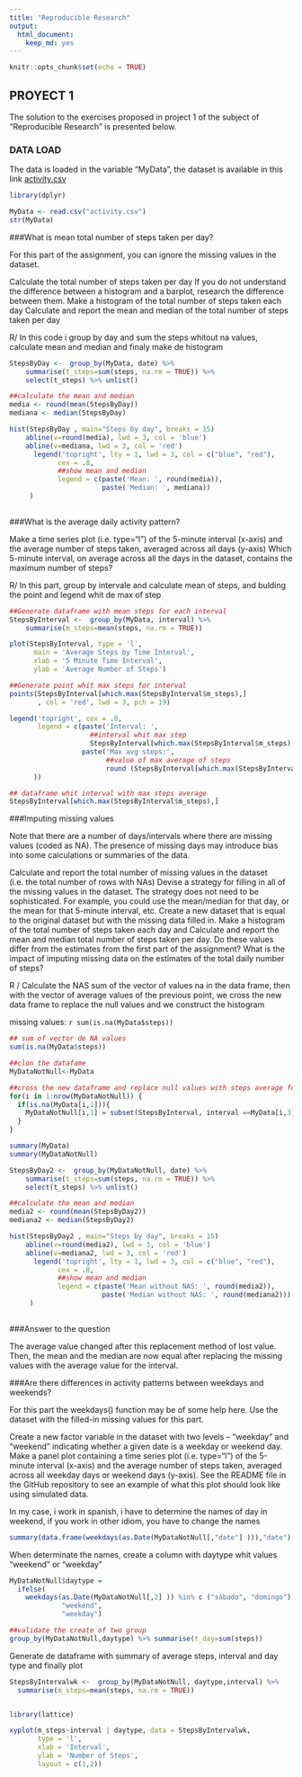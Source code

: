 ```yaml
---
title: "Reproducible Research"
output: 
  html_document: 
    keep_md: yes
---
```


```r
knitr::opts_chunk$set(echo = TRUE)
```

## PROYECT 1


The solution to the exercises proposed in project 1 of the subject of "Reproducible Research" is presented below.

### DATA LOAD

The data is loaded in the variable "MyData", the dataset is available in this link [activity.csv](https://d396qusza40orc.cloudfront.net/repdata%2Fdata%2Factivity.zip)

```r
library(dplyr)

MyData <- read.csv("activity.csv")
str(MyData)

```

###What is mean total number of steps taken per day?

For this part of the assignment, you can ignore the missing values in the dataset.

Calculate the total number of steps taken per day
If you do not understand the difference between a histogram and a barplot, research the difference between them. Make a histogram of the total number of steps taken each day
Calculate and report the mean and median of the total number of steps taken per day

R/ In this code i group by day and sum the steps whitout na values, calculate mean and median and finaly make de histogram

```r
StepsByDay <-  group_by(MyData, date) %>% 
    summarise(t_steps=sum(steps, na.rm = TRUE)) %>% 
    select(t_steps) %>% unlist()

##calculate the mean and median 
media <- round(mean(StepsByDay))
mediana <- median(StepsByDay)

hist(StepsByDay , main="Steps by day", breaks = 15)
    abline(v=round(media), lwd = 3, col = 'blue')
    abline(v=mediana, lwd = 3, col = 'red')
      legend('topright', lty = 1, lwd = 3, col = c("blue", "red"),
            cex = .8, 
            ##show mean and median 
            legend = c(paste('Mean: ', round(media)),
                       paste('Median: ', mediana))
     )
     

```

###What is the average daily activity pattern?

Make a time series plot (i.e. \color{red}{\verb|type = "l"|}type="l") of the 5-minute interval (x-axis) and the average number of steps taken, averaged across all days (y-axis)
Which 5-minute interval, on average across all the days in the dataset, contains the maximum number of steps?

R/ In this part, group by intervale and calculate mean of steps, and bulding the point and legend whit de max of step 
```r
##Generate dataframe with mean steps for each interval
StepsByInterval <-  group_by(MyData, interval) %>% 
    summarise(m_steps=mean(steps, na.rm = TRUE)) 

plot(StepsByInterval, type = 'l',
      main = 'Average Steps by Time Interval',
      xlab = '5 Minute Time Interval',
      ylab = 'Average Number of Steps')

##Generate point whit max steps for interval
points(StepsByInterval[which.max(StepsByInterval$m_steps),]
       , col = 'red', lwd = 3, pch = 19)

legend('topright', cex = .8,
       legend = c(paste('Interval: ',               
                    ##interval whit max step
                    StepsByInterval[which.max(StepsByInterval$m_steps),][1,1],
                  paste('Max avg steps:',
                        ##value of max average of steps
                        round (StepsByInterval[which.max(StepsByInterval$m_steps),][1,2])))
      ))

## dataframe whit interval with max steps average
StepsByInterval[which.max(StepsByInterval$m_steps),]

```

###Imputing missing values

Note that there are a number of days/intervals where there are missing values (coded as \color{red}{\verb|NA|}NA). The presence of missing days may introduce bias into some calculations or summaries of the data.

Calculate and report the total number of missing values in the dataset (i.e. the total number of rows with \color{red}{\verb|NA|}NAs)
Devise a strategy for filling in all of the missing values in the dataset. The strategy does not need to be sophisticated. For example, you could use the mean/median for that day, or the mean for that 5-minute interval, etc.
Create a new dataset that is equal to the original dataset but with the missing data filled in.
Make a histogram of the total number of steps taken each day and Calculate and report the mean and median total number of steps taken per day. Do these values differ from the estimates from the first part of the assignment? What is the impact of imputing missing data on the estimates of the total daily number of steps?

R / 
Calculate the NAS sum of the vector of values na in the data frame, then with the vector of average values of the previous point, we cross the new data frame to replace the null values and we construct the histogram

missing values: `r sum(is.na(MyData$steps)) `


```r

## sum of vector de NA values 
sum(is.na(MyData$steps))

##clon the datafame
MyDataNotNull<-MyData

##cross the new dataframe and replace null values with steps average for interval
for(i in 1:nrow(MyDataNotNull)) {
  if(is.na(MyData[i,1])){
    MyDataNotNull[i,1] = subset(StepsByInterval, interval ==MyData[i,3])$m_steps
  }
}

summary(MyData)
summary(MyDataNotNull)

StepsByDay2 <-  group_by(MyDataNotNull, date) %>% 
    summarise(t_steps=sum(steps, na.rm = TRUE)) %>% 
    select(t_steps) %>% unlist()

##calculate the mean and median 
media2 <- round(mean(StepsByDay2))
mediana2 <- median(StepsByDay2)

hist(StepsByDay2 , main="Steps by day", breaks = 15)
    abline(v=round(media2), lwd = 3, col = 'blue')
    abline(v=mediana2, lwd = 3, col = 'red')
      legend('topright', lty = 1, lwd = 3, col = c("blue", "red"),
            cex = .8, 
            ##show mean and median 
            legend = c(paste('Mean without NAS: ', round(media2)),
                       paste('Median without NAS: ', round(mediana2)))
     )
     
````


###Answer to the question 

The average value changed after this replacement method of lost value. Then, the mean and the median are now equal after replacing the missing values with the average value for the interval. 

###Are there differences in activity patterns between weekdays and weekends?

For this part the \color{red}{\verb|weekdays()|}weekdays() function may be of some help here. Use the dataset with the filled-in missing values for this part.

Create a new factor variable in the dataset with two levels – “weekday” and “weekend” indicating whether a given date is a weekday or weekend day.
Make a panel plot containing a time series plot (i.e. \color{red}{\verb|type = "l"|}type="l") of the 5-minute interval (x-axis) and the average number of steps taken, averaged across all weekday days or weekend days (y-axis). See the README file in the GitHub repository to see an example of what this plot should look like using simulated data.

In my case, i work in spanish, i have to determine the names of day in weekend, if you work in other idiom, you have to change the names

```r
summary(data.frame(weekdays(as.Date(MyDataNotNull[,"date"] ))),"date") 
````

When determinate the names, create a column with daytype whit values "weekend" or "weekday"

```r
MyDataNotNull$daytype = 
  ifelse( 
    weekdays(as.Date(MyDataNotNull[,2] )) %in% c ("sábado", "domingo"),
             "weekend",
             "weekday")

##validate the create of two group 
group_by(MyDataNotNull,daytype) %>% summarise(t_day=sum(steps))
```

Generate de dataframe with summary of average steps, interval and day type and finally plot 

```r
StepsByIntervalwk <-  group_by(MyDataNotNull, daytype,interval) %>% 
  summarise(m_steps=mean(steps, na.rm = TRUE)) 


library(lattice)

xyplot(m_steps~interval | daytype, data = StepsByIntervalwk,
       type = 'l',
       xlab = 'Interval',
       ylab = 'Number of Steps',
       layout = c(1,2))
```
